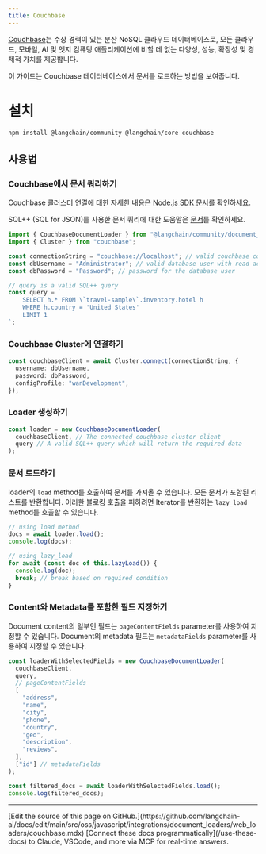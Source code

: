 ```yaml
---
title: Couchbase
---
```


[Couchbase](http://couchbase.com/)는 수상 경력이 있는 분산 NoSQL 클라우드 데이터베이스로, 모든 클라우드, 모바일, AI 및 엣지 컴퓨팅 애플리케이션에 비할 데 없는 다양성, 성능, 확장성 및 경제적 가치를 제공합니다.

이 가이드는 Couchbase 데이터베이스에서 문서를 로드하는 방법을 보여줍니다.

# 설치

```bash npm
npm install @langchain/community @langchain/core couchbase
```
## 사용법

### Couchbase에서 문서 쿼리하기

Couchbase 클러스터 연결에 대한 자세한 내용은 [Node.js SDK 문서](https://docs.couchbase.com/nodejs-sdk/current/howtos/managing-connections.html#connection-strings)를 확인하세요.

SQL++ (SQL for JSON)를 사용한 문서 쿼리에 대한 도움말은 [문서](https://docs.couchbase.com/server/current/n1ql/n1ql-language-reference/index.html)를 확인하세요.

```typescript
import { CouchbaseDocumentLoader } from "@langchain/community/document_loaders/web/couchbase";
import { Cluster } from "couchbase";

const connectionString = "couchbase://localhost"; // valid couchbase connection string
const dbUsername = "Administrator"; // valid database user with read access to the bucket being queried
const dbPassword = "Password"; // password for the database user

// query is a valid SQL++ query
const query = `
    SELECT h.* FROM \`travel-sample\`.inventory.hotel h
    WHERE h.country = 'United States'
    LIMIT 1
`;
```
### Couchbase Cluster에 연결하기

```typescript
const couchbaseClient = await Cluster.connect(connectionString, {
  username: dbUsername,
  password: dbPassword,
  configProfile: "wanDevelopment",
});
```
### Loader 생성하기

```typescript
const loader = new CouchbaseDocumentLoader(
  couchbaseClient, // The connected couchbase cluster client
  query // A valid SQL++ query which will return the required data
);
```
### 문서 로드하기

loader의 `load` method를 호출하여 문서를 가져올 수 있습니다. 모든 문서가 포함된 리스트를 반환합니다. 이러한 블로킹 호출을 피하려면 Iterator를 반환하는 `lazy_load` method를 호출할 수 있습니다.

```typescript
// using load method
docs = await loader.load();
console.log(docs);
```
```typescript
// using lazy_load
for await (const doc of this.lazyLoad()) {
  console.log(doc);
  break; // break based on required condition
}
```

### Content와 Metadata를 포함한 필드 지정하기

Document content의 일부인 필드는 `pageContentFields` parameter를 사용하여 지정할 수 있습니다.
Document의 metadata 필드는 `metadataFields` parameter를 사용하여 지정할 수 있습니다.

```typescript
const loaderWithSelectedFields = new CouchbaseDocumentLoader(
  couchbaseClient,
  query,
  // pageContentFields
  [
    "address",
    "name",
    "city",
    "phone",
    "country",
    "geo",
    "description",
    "reviews",
  ],
  ["id"] // metadataFields
);

const filtered_docs = await loaderWithSelectedFields.load();
console.log(filtered_docs);
```

---

<Callout icon="pen-to-square" iconType="regular">
    [Edit the source of this page on GitHub.](https://github.com/langchain-ai/docs/edit/main/src/oss/javascript/integrations/document_loaders/web_loaders/couchbase.mdx)
</Callout>
<Tip icon="terminal" iconType="regular">
    [Connect these docs programmatically](/use-these-docs) to Claude, VSCode, and more via MCP for    real-time answers.
</Tip>
